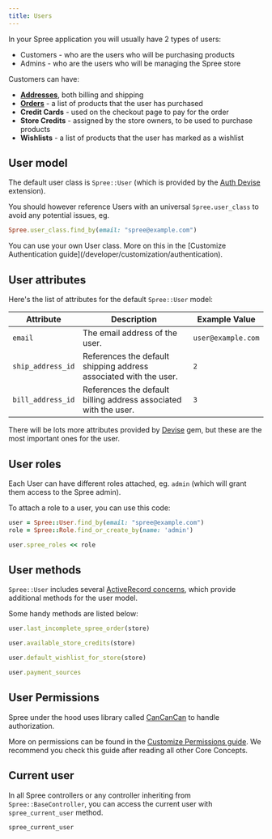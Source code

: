 ```yaml
---
title: Users
---
```


In your Spree application you will usually have 2 types of users:

* Customers - who are the users who will be purchasing products
* Admins - who are the users who will be managing the Spree store

Customers can have:

* **[Addresses](/developer/core-concepts/addresses)**, both billing and shipping
* **[Orders](orders)** - a list of products that the user has purchased
* **Credit Cards** - used on the checkout page to pay for the order
* **Store Credits** - assigned by the store owners, to be used to purchase products
* **Wishlists** - a list of products that the user has marked as a wishlist

## User model

The default user class is `Spree::User` (which is provided by the [Auth Devise](https://github.com/spree/spree_auth_devise) extension).

You should however reference Users with an universal `Spree.user_class` to avoid any potential issues, eg.

```ruby
Spree.user_class.find_by(email: "spree@example.com")
```

<Info>
You can use your own User class. More on this in the [Customize Authentication guide](/developer/customization/authentication).
</Info>

## User attributes

Here's the list of attributes for the default `Spree::User` model:

| Attribute         | Description                                                                 | Example Value       |
|-------------------|-----------------------------------------------------------------------------|---------------------|
| `email`           | The email address of the user.                                              | `user@example.com`  |
| `ship_address_id` | References the default shipping address associated with the user.                   | `2`                 |
| `bill_address_id` | References the default billing address associated with the user.                    | `3`                 |

There will be lots more attributes provided by [Devise](https://github.com/plataformatec/devise) gem, but these are the most important ones for the user.

## User roles

Each User can have different roles attached, eg. `admin` (which will grant them access to the Spree admin).

To attach a role to a user, you can use this code:

```ruby
user = Spree::User.find_by(email: "spree@example.com")
role = Spree::Role.find_or_create_by(name: 'admin')

user.spree_roles << role
```

## User methods

`Spree::User` includes several [ActiveRecord concerns](https://api.rubyonrails.org/v7.1.3.2/classes/ActiveSupport/Concern.html), which provide additional methods for the user model.

Some handy methods are listed below:

```ruby Returns the last incomplete order for the given store.
user.last_incomplete_spree_order(store)
```

```ruby Returns the total amount available store credits for the user in the given store.
user.available_store_credits(store)
```

```ruby Returns the default Wishlist for the given Store.
user.default_wishlist_for_store(store)
```

```ruby Returns a list of all active payment sources, e.g., credit cards that can be used on the checkout.
user.payment_sources
```

## User Permissions

Spree under the hood uses library called [CanCanCan](https://github.com/CanCanCommunity/cancancan) to handle authorization.

More on permissions can be found in the [Customize Permissions guide](/developer/customization/permissions). We recommend you check this guide after reading all other Core Concepts.

## Current user

In all Spree controllers or any controller inheriting from `Spree::BaseController`, you can access the current user with `spree_current_user` method.

```ruby
spree_current_user
```

